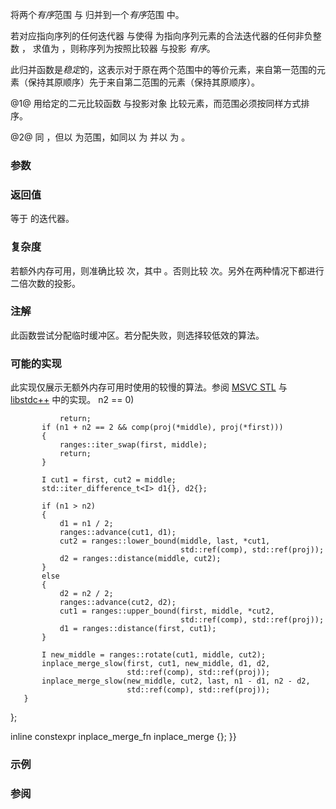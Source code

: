 {{cpp/ranges/title|inplace_merge}}
{{cpp/algorithm/ranges/navbar}}
{{dcl begin}}
{{dcl header|algorithm}}
{{dcl h|调用签名}}
{{dcla|anchor=no|num=1|since=c++20|constexpr=c++26|1=
template&lt; std::bidirectional_iterator I, std::sentinel_for&lt;I&gt; S,
          class Comp = ranges::less, class Proj = std::identity &gt;
requires std::sortable&lt;I, Comp, Proj&gt;
    I inplace_merge( I first, I middle, S last,
                     Comp comp = {}, Proj proj = {} );
}}
{{dcla|anchor=no|num=2|since=c++20|constexpr=c++26|1=
template&lt; ranges::bidirectional_range R, class Comp = ranges::less,
          class Proj = std::identity &gt;
requires std::sortable&lt;ranges::iterator_t&lt;R&gt;, Comp, Proj&gt;
ranges::borrowed_iterator_t&lt;R&gt;
    inplace_merge( R&amp;&amp; r, ranges::iterator_t&lt;R&gt; middle,
                   Comp comp = {}, Proj proj = {} );
}}
{{dcl end}}

将两个''有序''范围 {{range|first|middle}} 与 {{range|middle|last}} 归并到一个''有序''范围 {{range|first|last}} 中。

若对应指向序列的任何迭代器 {{tt|it}} 与使得 {{tt|it + n}} 为指向序列元素的合法迭代器的任何非负整数 {{tt|n}}， {{c|std::invoke(comp, std::invoke(proj, *(it + n)), std::invoke(proj, *it)))}} 求值为 {{c|false}}，则称序列为按照比较器 {{c|comp}} 与投影 {{c|proj}} ''有序''。

此归并函数是''稳定''的，这表示对于原在两个范围中的等价元素，来自第一范围的元素（保持其原顺序）先于来自第二范围的元素（保持其原顺序）。

@1@ 用给定的二元比较函数 {{c|comp}} 与投影对象 {{c|proj}} 比较元素，而范围必须按同样方式排序。

@2@ 同 {{v|1}}，但以 {{c|r}} 为范围，如同以 {{c|ranges::begin(r)}} 为 {{c|first}} 并以 {{c|ranges::end(r)}} 为 {{c|last}}。

{{cpp/ranges/niebloid}}

===参数===
{{par begin}}
{{par range|first|middle|要归并的|range=第一个有序}}
{{par range|middle|last|要归并的|range=第二个有序|sentinel=yes}}
{{par|r|要原位归并的元素 {{lconcept|range}}}}
{{par|comp|应用到投影后元素的比较器}}
{{par|proj|应用到范围中元素的投影}}
{{par end}}

===返回值===
等于 {{c|last}} 的迭代器。

===复杂度===
若额外内存可用，则准确比较 {{c|N − 1}} 次，其中 {{c|1= N = ranges::distance(first, last)}}。否则比较 {{mathjax-or|\(\scriptsize \mathcal{O}(N\cdot\log{(N)})\)|𝓞(N•log(N))}} 次。另外在两种情况下都进行二倍次数的投影。

===注解===
此函数尝试分配临时缓冲区。若分配失败，则选择较低效的算法。

{{feature test macro|__cpp_lib_constexpr_algorithms|{{c/core|constexpr}} 稳定排序|value=202306L|std=C++26}}

===可能的实现===
此实现仅展示无额外内存可用时使用的较慢的算法。参阅 [https://github.com/microsoft/STL/blob/e745bad3b1d05b5b19ec652d68abb37865ffa454/stl/inc/algorithm#L7131-L7235 MSVC STL] 与 [https://github.com/gcc-mirror/gcc/blob/54258e22b0846aaa6bd3265f592feb161eecda75/libstdc%2B%2B-v3/include/bits/ranges_algo.h#L2573-L2602 libstdc++] 中的实现。
{{eq fun|1=&lt;!-- 复制自 libstdc++ --&gt;
struct inplace_merge_fn
{
    template&lt;std::bidirectional_iterator I, std::sentinel_for&lt;I&gt; S,
             class Comp = ranges::less, class Proj = std::identity&gt;
    requires std::sortable&lt;I, Comp, Proj&gt;
    constexpr I operator()(I first, I middle, S last, Comp comp = {}, Proj proj = {}) const
    {
        I last_it = ranges::next(middle, last);
        inplace_merge_slow(first, middle, last_it,
                           ranges::distance(first, middle),
                           ranges::distance(middle, last_it),
                           std::ref(comp), std::ref(proj));
        return last_it;
    }

    template&lt;ranges::bidirectional_range R, class Comp = ranges::less,
             class Proj = std::identity&gt;
    requires std::sortable&lt;ranges::iterator_t&lt;R&gt;, Comp, Proj&gt;
    constexpr ranges::borrowed_iterator_t&lt;R&gt;
        operator()(R&amp;&amp; r, ranges::iterator_t&lt;R&gt; middle,
                   Comp comp = {}, Proj proj = {}) const
    {
        return (*this)(ranges::begin(r), std::move(middle), ranges::end(r),
                       std::move(comp), std::move(proj));
    }

private:
    template&lt;class I, class Comp, class Proj&gt;
    static constexpr void inplace_merge_slow(I first, I middle, I last,
                                             std::iter_difference_t&lt;I&gt; n1,
                                             std::iter_difference_t&lt;I&gt; n2,
                                             Comp comp, Proj proj)
    {
        if (n1 == 0 {{!!}} n2 == 0)
            return;
        if (n1 + n2 == 2 &amp;&amp; comp(proj(*middle), proj(*first)))
        {
            ranges::iter_swap(first, middle);
            return;
        }

        I cut1 = first, cut2 = middle;
        std::iter_difference_t&lt;I&gt; d1{}, d2{};

        if (n1 &gt; n2)
        {
            d1 = n1 / 2;
            ranges::advance(cut1, d1);
            cut2 = ranges::lower_bound(middle, last, *cut1,
                                       std::ref(comp), std::ref(proj));
            d2 = ranges::distance(middle, cut2);
        }
        else
        {
            d2 = n2 / 2;
            ranges::advance(cut2, d2);
            cut1 = ranges::upper_bound(first, middle, *cut2,
                                       std::ref(comp), std::ref(proj));
            d1 = ranges::distance(first, cut1);
        }

        I new_middle = ranges::rotate(cut1, middle, cut2);
        inplace_merge_slow(first, cut1, new_middle, d1, d2,
                           std::ref(comp), std::ref(proj));
        inplace_merge_slow(new_middle, cut2, last, n1 - d1, n2 - d2,
                           std::ref(comp), std::ref(proj));
    }
};

inline constexpr inplace_merge_fn inplace_merge {};
}}

===示例===
{{example
|code=
#include &lt;algorithm&gt;
#include &lt;complex&gt;
#include &lt;functional&gt;
#include &lt;iostream&gt;
#include &lt;iterator&gt;
#include &lt;vector&gt;

void print(auto const&amp; v, auto const&amp; rem, int middle = -1)
{
    for (int i{}; auto n : v)
        std::cout &lt;&lt; (i++ == middle ? "│ " : "") &lt;&lt; n &lt;&lt; ' ';
    std::cout &lt;&lt; rem &lt;&lt; '\n';
}

template&lt;std::random_access_iterator I, std::sentinel_for&lt;I&gt; S&gt;
requires std::sortable&lt;I&gt;
void merge_sort(I first, S last)
{
    if (last - first &gt; 1)
    {
        I middle{first + (last - first) / 2};
        merge_sort(first, middle);
        merge_sort(middle, last);
        std::ranges::inplace_merge(first, middle, last);
    }
}

int main()
{
    // 定制归并排序演示
    std::vector v {8, 2, 0, 4, 9, 8, 1, 7, 3};
    print(v, ": before sort");
    merge_sort(v.begin(), v.end());
    print(v, ": after sort\n");

    // 以比较函数对象和投影进行归并
    using CI = std::complex&lt;int&gt;;
    std::vector&lt;CI&gt; r{{0,1}, {0,2}, {0,3}, {1,1}, {1,2}};
    const auto middle{std::ranges::next(r.begin(), 3)};
    auto comp{std::ranges::less{}&lt;!----&gt;};
    auto proj{[](CI z) { return z.imag(); }&lt;!----&gt;};

    print(r, ": before merge", middle - r.begin());
    std::ranges::inplace_merge(r, middle, comp, proj);
    print(r, ": after merge");
}
 | output=
8 2 0 4 9 8 1 7 3 : before sort
0 1 2 3 4 7 8 8 9 : after sort

(0,1) (0,2) (0,3) │ (1,1) (1,2) : before merge
(0,1) (1,1) (0,2) (1,2) (0,3) : after merge
}}

===参阅===
{{dsc begin}}
{{dsc inc | cpp/algorithm/ranges/dsc merge}}
{{dsc inc | cpp/algorithm/ranges/dsc set_union}}
{{dsc inc | cpp/algorithm/ranges/dsc is_sorted}}
{{dsc inc | cpp/algorithm/ranges/dsc sort}}
{{dsc inc | cpp/algorithm/dsc inplace_merge}}
{{dsc end}}

{{langlinks|de|en|es|fr|it|ja|pt|ru}}